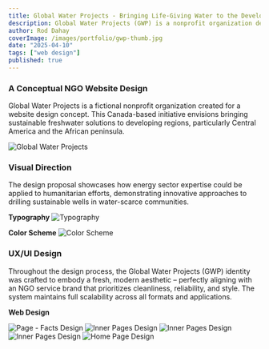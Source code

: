 ```yaml
---
title: Global Water Projects - Bringing Life-Giving Water to the Developing World
description: Global Water Projects (GWP) is a nonprofit organization dedicated to solving water scarcity in developing regions of Central America and the African peninsula.
author: Rod Dahay
coverImage: /images/portfolio/gwp-thumb.jpg
date: "2025-04-10"
tags: ["web design"]
published: true
---
```


### A Conceptual NGO Website Design

Global Water Projects is a fictional nonprofit organization created for a website design concept. This Canada-based initiative envisions bringing sustainable freshwater solutions to developing regions, particularly Central America and the African peninsula.


![Global Water Projects](/images/portfolio/gwp-design01.jpg)

### Visual Direction


The design proposal showcases how energy sector expertise could be applied to humanitarian efforts, demonstrating innovative approaches to drilling sustainable wells in water-scarce communities.

**Typography**
![Typography](/images/portfolio/gwp-design02.jpg)

**Color Scheme**
![Color Scheme](/images/portfolio/gwp-design03.jpg)

### UX/UI Design

Throughout the design process, the Global Water Projects (GWP) identity was crafted to embody a fresh, modern aesthetic – perfectly aligning with an NGO service brand that prioritizes cleanliness, reliability, and style. The system maintains full scalability across all formats and applications.

**Web Design**

![Page - Facts Design](/images/portfolio/gwp-design04.jpg)
![Inner Pages Design](/images/portfolio/gwp-design05.jpg)
![Inner Pages Design](/images/portfolio/gwp-design06.jpg)
![Inner Pages Design](/images/portfolio/gwp-design07.jpg)
![Home Page Design](/images/portfolio/gwp-design08.jpg)







